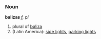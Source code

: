===Noun===
'''balizas''' ''f, pl''

# plural of [[baliza]]
# (Latin America): [[side lights]], [[parking lights]]